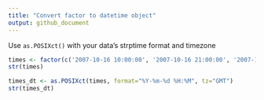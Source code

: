 ```yaml
---
title: "Convert factor to datetime object"
output: github_document
---
```


Use `as.POSIXct()` with your data's strptime format and timezone

```r
times <- factor(c('2007-10-16 10:00:00', '2007-10-16 21:00:00', '2007-10-16 17:00:00'))
str(times)

times_dt <- as.POSIXct(times, format="%Y-%m-%d %H:%M", tz="GMT")
str(times_dt)
```


